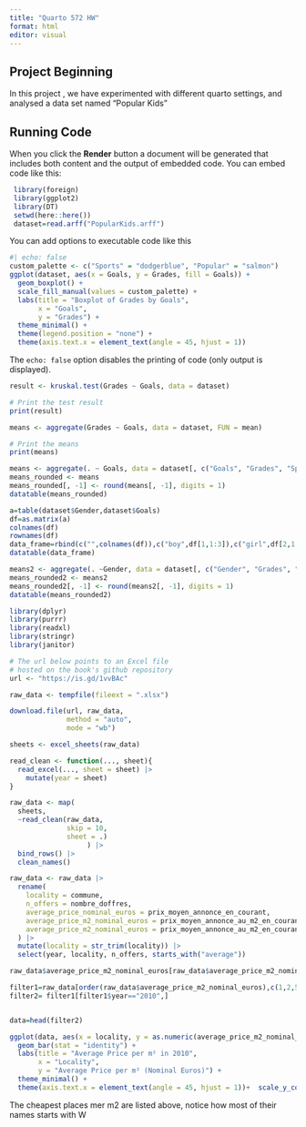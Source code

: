 ```yaml
---
title: "Quarto 572 HW"
format: html
editor: visual
---
```


## Project Beginning

In this project , we have experimented with different quarto settings, and analysed a data set named "Popular Kids"

## Running Code

When you click the **Render** button a document will be generated that includes both content and the output of embedded code. You can embed code like this:

```r
 library(foreign)
 library(ggplot2)
 library(DT)
 setwd(here::here()) 
 dataset=read.arff("PopularKids.arff")
```

You can add options to executable code like this

```r
#| echo: false
custom_palette <- c("Sports" = "dodgerblue", "Popular" = "salmon")
ggplot(dataset, aes(x = Goals, y = Grades, fill = Goals)) +
  geom_boxplot() +
  scale_fill_manual(values = custom_palette) +
  labs(title = "Boxplot of Grades by Goals",
       x = "Goals",
       y = "Grades") +
  theme_minimal() +
  theme(legend.position = "none") +
  theme(axis.text.x = element_text(angle = 45, hjust = 1))
```

The `echo: false` option disables the printing of code (only output is displayed).

```r
result <- kruskal.test(Grades ~ Goals, data = dataset)

# Print the test result
print(result)

means <- aggregate(Grades ~ Goals, data = dataset, FUN = mean)

# Print the means
print(means)

means <- aggregate(. ~ Goals, data = dataset[, c("Goals", "Grades", "Sports", "Looks", "Money")], FUN = mean)
means_rounded <- means
means_rounded[, -1] <- round(means[, -1], digits = 1)
datatable(means_rounded)
```

```r

a=table(dataset$Gender,dataset$Goals)
df=as.matrix(a)
colnames(df)
rownames(df)
data_frame=rbind(c("",colnames(df)),c("boy",df[1,1:3]),c("girl",df[2,1:3]))
datatable(data_frame)
```

```r


means2 <- aggregate(. ~Gender, data = dataset[, c("Gender", "Grades", "Sports", "Looks", "Money")], FUN = mean)
means_rounded2 <- means2
means_rounded2[, -1] <- round(means2[, -1], digits = 1)
datatable(means_rounded2)
```

```r
library(dplyr)
library(purrr)
library(readxl)
library(stringr)
library(janitor)

```

```r
# The url below points to an Excel file
# hosted on the book's github repository
url <- "https://is.gd/1vvBAc"

raw_data <- tempfile(fileext = ".xlsx")

download.file(url, raw_data,
              method = "auto",
              mode = "wb")

sheets <- excel_sheets(raw_data)

read_clean <- function(..., sheet){
  read_excel(..., sheet = sheet) |>
    mutate(year = sheet)
}

raw_data <- map(
  sheets,
  ~read_clean(raw_data,
              skip = 10,
              sheet = .)
                   ) |>
  bind_rows() |>
  clean_names()

raw_data <- raw_data |>
  rename(
    locality = commune,
    n_offers = nombre_doffres,
    average_price_nominal_euros = prix_moyen_annonce_en_courant,
    average_price_m2_nominal_euros = prix_moyen_annonce_au_m2_en_courant,
    average_price_m2_nominal_euros = prix_moyen_annonce_au_m2_en_courant
  ) |>
  mutate(locality = str_trim(locality)) |>
  select(year, locality, n_offers, starts_with("average"))


```

```r
raw_data$average_price_m2_nominal_euros[raw_data$average_price_m2_nominal_euros=="*"]=NA
```

```r
filter1=raw_data[order(raw_data$average_price_m2_nominal_euros),c(1,2,5)]
filter2= filter1[filter1$year=="2010",]


data=head(filter2)

ggplot(data, aes(x = locality, y = as.numeric(average_price_m2_nominal_euros), fill = locality)) +
  geom_bar(stat = "identity") +
  labs(title = "Average Price per m² in 2010",
       x = "Locality",
       y = "Average Price per m² (Nominal Euros)") +
  theme_minimal() +
  theme(axis.text.x = element_text(angle = 45, hjust = 1))+  scale_y_continuous(labels = scales::number_format(accuracy = 0.01))
```

The cheapest places mer m2 are listed above, notice how most of their names starts with W
